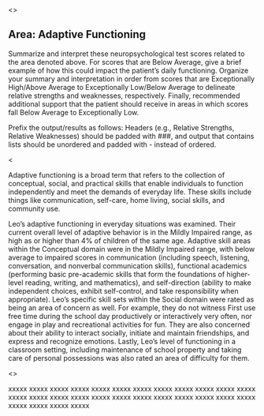 <<PROMPT>>

## Area: Adaptive Functioning

Summarize and interpret these neuropsychological test scores related to the area denoted above. For scores that are Below Average, give a brief example of how this could impact the patient's daily functioning. Organize your summary and interpretation in order from scores that are Exceptionally High/Above Average to Exceptionally Low/Below Average to delineate relative strengths and weaknesses, respectively. Finally, recommended additional support that the patient should receive in areas in which scores fall Below Average to Exceptionally Low.

Prefix the output/results as follows: Headers (e.g., Relative Strengths,
Relative Weaknesses) should be padded with ###, and output that contains lists should be
unordered and padded with - instead of ordered.

<<EXAMPLE>>

Adaptive functioning is a broad term that refers to the collection of conceptual, social, and practical skills that enable individuals to function independently and meet the demands of everyday life. These skills include things like communication, self-care, home living, social skills, and community use.

Leo's adaptive functioning in everyday situations was examined. Their current overall level of adaptive behavior is in the Mildly Impaired range, as high as or higher than 4% of children of the same age. Adaptive skill areas within the Conceptual domain were in the Mildly Impaired range, with below average to impaired scores in communication (including speech, listening, conversation, and nonverbal communication skills), functional academics (performing basic pre-academic skills that form the foundations of higher-level reading, writing, and mathematics), and self-direction (ability to make independent choices, exhibit self-control, and take responsibility when appropriate). Leo's specific skill sets within the Social domain were rated as being an area of concern as well. For example, they do not witness First use free time during the school day productively or interactively very often, nor engage in play and recreational activities for fun. They are also concerned about their ability to interact socially, initiate and maintain friendships, and express and recognize emotions. Lastly, Leo's level of functioning in a classroom setting, including maintenance of school property and taking care of personal possessions was also rated an area of difficulty for them.

<<START>>

xxxxx
xxxxx
xxxxx
xxxxx
xxxxx
xxxxx
xxxxx
xxxxx
xxxxx
xxxxx
xxxxx
xxxxx
xxxxx
xxxxx
xxxxx
xxxxx
xxxxx
xxxxx
xxxxx
xxxxx
xxxxx
xxxxx
xxxxx
xxxxx
xxxxx
xxxxx
xxxxx
xxxxx
